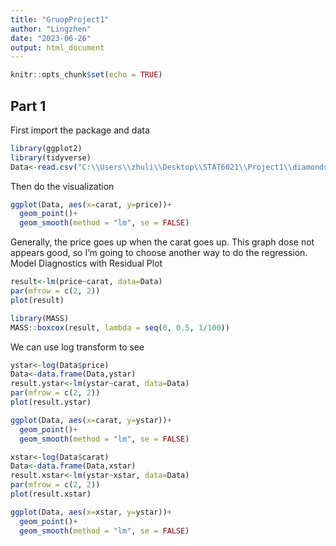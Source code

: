 ---
title: "GruopProject1"
author: "Lingzhen"
date: "2023-06-26"
output: html_document
---

```{r setup, include=FALSE}
knitr::opts_chunk$set(echo = TRUE)
```

## Part 1
First import the package and data
```{r}
library(ggplot2)
library(tidyverse)
Data<-read.csv("C:\\Users\\zhuli\\Desktop\\STAT6021\\Project1\\diamonds4.csv")
```
Then do the visualization
```{r}
ggplot(Data, aes(x=carat, y=price))+
  geom_point()+
  geom_smooth(method = "lm", se = FALSE)
```
Generally, the price goes up when the carat goes up.
This graph dose not appears good, so I'm going to choose another way to do the regression.
Model Diagnostics with Residual Plot
```{r}
result<-lm(price~carat, data=Data)
par(mfrow = c(2, 2))
plot(result)
```
```{r}
library(MASS)
MASS::boxcox(result, lambda = seq(0, 0.5, 1/100))
```
We can use log transform to see
```{r}
ystar<-log(Data$price)
Data<-data.frame(Data,ystar)
result.ystar<-lm(ystar~carat, data=Data)
par(mfrow = c(2, 2))
plot(result.ystar)
```
```{r}
ggplot(Data, aes(x=carat, y=ystar))+
  geom_point()+
  geom_smooth(method = "lm", se = FALSE)
```




```{r}
xstar<-log(Data$carat)
Data<-data.frame(Data,xstar)
result.xstar<-lm(ystar~xstar, data=Data)
par(mfrow = c(2, 2))
plot(result.xstar)
```
```{r}
ggplot(Data, aes(x=xstar, y=ystar))+
  geom_point()+
  geom_smooth(method = "lm", se = FALSE)
```

